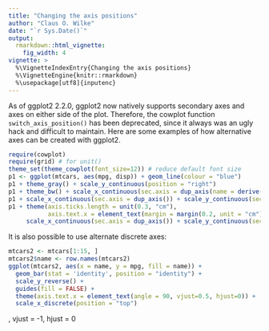 ```yaml
---
title: "Changing the axis positions"
author: "Claus O. Wilke"
date: "`r Sys.Date()`"
output:
  rmarkdown::html_vignette:
    fig_width: 4
vignette: >
  %\VignetteIndexEntry{Changing the axis positions}
  %\VignetteEngine{knitr::rmarkdown}
  %\usepackage[utf8]{inputenc}
---
```

As of ggplot2 2.2.0, ggplot2 now natively supports secondary axes and axes on either side of the plot. Therefore, the cowplot function `switch_axis_position()` has been deprecated, since it always was an ugly hack and difficult to maintain. Here are some examples of how alternative axes can be created with ggplot2.

```r
require(cowplot)
require(grid) # for unit()
theme_set(theme_cowplot(font_size=12)) # reduce default font size
p1 <- ggplot(mtcars, aes(mpg, disp)) + geom_line(colour = "blue")
p1 + theme_gray() + scale_y_continuous(position = "right")
p1 + theme_bw() + scale_x_continuous(sec.axis = dup_axis(name = derive()))
p1 + scale_x_continuous(sec.axis = dup_axis()) + scale_y_continuous(sec.axis = dup_axis())
p1 + theme(axis.ticks.length = unit(0.3, "cm"),
           axis.text.x = element_text(margin = margin(0.2, unit = "cm"))) +
     scale_x_continuous(sec.axis = dup_axis()) + scale_y_continuous(sec.axis = dup_axis())
```


It is also possible to use alternate discrete axes:
```r
mtcars2 <- mtcars[1:15, ]
mtcars2$name <- row.names(mtcars2)
ggplot(mtcars2, aes(x = name, y = mpg, fill = name)) + 
  geom_bar(stat = 'identity', position = "identity") + 
  scale_y_reverse() +
  guides(fill = FALSE) +
  theme(axis.text.x = element_text(angle = 90, vjust=0.5, hjust=0)) +
  scale_x_discrete(position = "top")
```
, vjust = -1, hjust = 0

